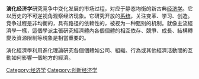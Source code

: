 {{Unreferenced |time=2012-02-18T23:55:05+00:00 }}
{{Expand|time=2008-06-25}}
{{Economics sidebar}}
'''演化经济学'''研究竞争中变化发展的市场过程，对应于静态均衡的新古典[[经济学|经济学]]。它以历史的不可逆视角观察经济现象。它研究开放的[[系统|系统]]，关注变革、学习、创造。竞争过程是非均衡的，具有路径的依赖性的，被视为一种甄别的机制。就像主流經濟學一樣，這個學派主張硏究經濟體內各個個體的相互依存、競爭、成長、結構轉變及資源限制等現象是相當重要的。

演化經濟學利用進化理論硏究各個個體如公司、組織、行為或其他經濟活動間的互動如何影響一個地方的經濟。

{{经济思想史}}
{{Authority control}}
[[Category:经济学|Category:经济学]]
[[Category:创新经济学|Category:创新经济学]]